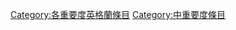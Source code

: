 {{catmore1|[[維基百科:英格蘭專題|維基百科:英格蘭專題]]}}
{{Articles by Importance|topic=英格蘭|project=英格蘭|format=toc}}
{{emptycat}}
[[Category:各重要度英格蘭條目|Category:各重要度英格蘭條目]]
[[Category:中重要度條目|Category:中重要度條目]]